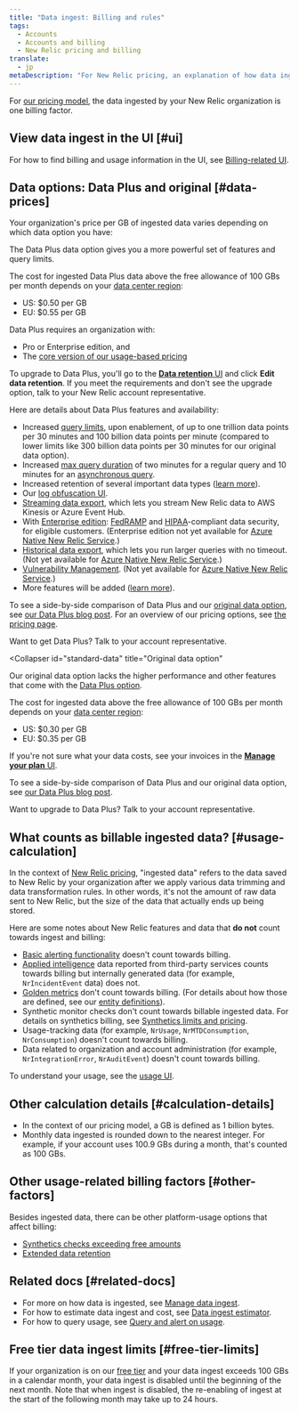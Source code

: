 ```yaml
---
title: "Data ingest: Billing and rules"
tags:
  - Accounts
  - Accounts and billing
  - New Relic pricing and billing
translate:
  - jp
metaDescription: "For New Relic pricing, an explanation of how data ingest is calculated for billing purposes."
---
```


For [our pricing model](/docs/accounts/accounts-billing/new-relic-one-pricing-billing/new-relic-one-pricing-billing), the data ingested by your New Relic organization is one billing factor.
 
## View data ingest in the UI [#ui]

For how to find billing and usage information in the UI, see [Billing-related UI](/docs/accounts/accounts-billing/general-account-settings/introduction-account-settings).

## Data options: Data Plus and original [#data-prices]

Your organization's price per GB of ingested data varies depending on which data option you have: 

<CollapserGroup>
  <Collapser
    id="data-plus"
    title="Data Plus"
  >

The Data Plus data option gives you a more powerful set of features and query limits. 

The cost for ingested Data Plus data above the free allowance of 100 GBs per month depends on your [data center region](/docs/accounts/accounts-billing/account-setup/choose-your-data-center):

* US: $0.50 per GB
* EU: $0.55 per GB

Data Plus requires an organization with:

* Pro or Enterprise edition, and
* The [core version of our usage-based pricing](/docs/accounts/accounts-billing/new-relic-one-pricing-billing/core-users-release)

To upgrade to Data Plus, you'll go to the [**Data retention** UI](/docs/data-apis/manage-data/manage-data-retention#adjust-retention) and click **Edit data retention**. If you meet the requirements and don't see the upgrade option, talk to your New Relic account representative. 

Here are details about Data Plus features and availability: 

* Increased [query limits](/docs/query-your-data/nrql-new-relic-query-language/get-started/rate-limits-nrql-queries), upon enablement, of up to one trillion data points per 30 minutes and 100 billion data points per minute (compared to lower limits like 300 billion data points per 30 minutes for our original data option).
* Increased [max query duration](/docs/query-your-data/nrql-new-relic-query-language/get-started/rate-limits-nrql-queries/#query-duration) of two minutes for a regular query and 10 minutes for an [asynchronous query](/docs/apis/nerdgraph/examples/async-queries-nrql-tutorial). 
* Increased retention of several important data types ([learn more](/docs/data-apis/manage-data/manage-data-retention)).
* Our [log obfuscation UI](/docs/logs/ui-data/obfuscation-ui).
* [Streaming data export](/docs/apis/nerdgraph/examples/nerdgraph-streaming-export), which lets you stream New Relic data to AWS Kinesis or Azure Event Hub.
* With [Enterprise edition](/docs/accounts/accounts-billing/new-relic-one-pricing-billing/new-relic-one-pricing-billing/#editions): [FedRAMP](/docs/security/security-privacy/compliance/fedramp-compliant-endpoints) and [HIPAA](/docs/security/security-privacy/compliance/hipaa-readiness-new-relic)-compliant data security, for eligible customers. (Enterprise edition not yet available for [Azure Native New Relic Service](/docs/infrastructure/microsoft-azure-integrations/get-started/azure-native).)
* [Historical data export](/docs/apis/nerdgraph/examples/nerdgraph-historical-data-export), which lets you run larger queries with no timeout. (Not yet available for [Azure Native New Relic Service](/docs/infrastructure/microsoft-azure-integrations/get-started/azure-native).)
* [Vulnerability Management](/docs/vulnerability-management/overview). (Not yet available for [Azure Native New Relic Service](/docs/infrastructure/microsoft-azure-integrations/get-started/azure-native).)
* More features will be added ([learn more](https://newrelic.com/blog/nerdlog/data-plus-pricing)).

To see a side-by-side comparison of Data Plus and our [original data option](#standard-data), see [our Data Plus blog post](https://newrelic.com/blog/nerdlog/data-plus-pricing). For an overview of our pricing options, see [the pricing page](https://newrelic.com/pricing). 

Want to get Data Plus? Talk to your account representative. 
  </Collapser>

  <Collapser
    id="standard-data"
    title="Original data option"
  >  
Our original data option lacks the higher performance and other features that come with the [Data Plus option](#data-plus). 

The cost for ingested data above the free allowance of 100 GBs per month depends on your [data center region](/docs/accounts/accounts-billing/account-setup/choose-your-data-center):

* US: $0.30 per GB
* EU: $0.35 per GB

If you're not sure what your data costs, see your invoices in the [**Manage your plan** UI](/docs/accounts/accounts-billing/new-relic-one-pricing-billing/billing-ui).

To see a side-by-side comparison of Data Plus and our original data option, see [our Data Plus blog post](https://newrelic.com/blog/nerdlog/data-plus-pricing). 

Want to upgrade to Data Plus? Talk to your account representative. 

  </Collapser>
</CollapserGroup>

## What counts as billable ingested data? [#usage-calculation]

In the context of [New Relic pricing](/docs/accounts/accounts-billing/new-relic-one-pricing-billing/new-relic-one-pricing-billing), "ingested data" refers to the data saved to New Relic by your organization after we apply various data trimming and data transformation rules. In other words, it's not the amount of raw data sent to New Relic, but the size of the data that actually ends up being stored.

Here are some notes about New Relic features and data that **do not** count towards ingest and billing:
* [Basic alerting functionality](/docs/alerts-applied-intelligence/new-relic-alerts/learn-alerts/alerts-concepts-workflow) doesn't count towards billing.
* [Applied intelligence](/docs/alerts-applied-intelligence/new-relic-alerts/get-started/introduction-applied-intelligence) data reported from third-party services counts towards billing but internally generated data (for example, `NrIncidentEvent` data) does not.
* [Golden metrics](/docs/apis/nerdgraph/examples/golden-metrics-entities-nerdgraph-api-tutorial) don't count towards billing. (For details about how those are defined, see our [entity definitions](https://github.com/newrelic/entity-definitions)). 
* Synthetic monitor checks don't count towards billable ingested data. For details on synthetics billing, see [Synthetics limits and pricing](/docs/synthetics/synthetic-monitoring/using-monitors/monitor-limits). 
* Usage-tracking data (for example, `NrUsage`, `NrMTDConsumption`, `NrConsumption`) doesn't count towards billing.
* Data related to organization and account administration (for example, `NrIntegrationError`, `NrAuditEvent`) doesn't count towards billing.

To understand your usage, see the [usage UI](/docs/accounts/accounts-billing/new-relic-one-pricing-billing/billing-ui).

## Other calculation details [#calculation-details]

* In the context of our pricing model, a GB is defined as 1 billion bytes.
* Monthly data ingested is rounded down to the nearest integer. For example, if your account uses 100.9 GBs during a month, that's counted as 100 GBs.

## Other usage-related billing factors [#other-factors]

Besides ingested data, there can be other platform-usage options that affect billing: 

* [Synthetics checks exceeding free amounts](/docs/synthetics/synthetic-monitoring/using-monitors/monitor-limits)
* [Extended data retention](/docs/data-apis/manage-data/manage-data-retention/#adjust-retention) 

## Related docs [#related-docs]

* For more on how data is ingested, see [Manage data ingest](/docs/data-apis/manage-data/manage-data-coming-new-relic).
* For how to estimate data ingest and cost, see [Data ingest estimator](https://newrelic.com/blog/nerdlog/estimate-data-cost).
* For how to query usage, see [Query and alert on usage](/docs/accounts/accounts-billing/new-relic-one-pricing-billing/usage-queries-alerts).

## Free tier data ingest limits [#free-tier-limits]

If your organization is on our [free tier](/docs/accounts/accounts-billing/new-relic-one-pricing-billing/new-relic-one-pricing-billing#free) and your data ingest exceeds 100 GBs in a calendar month, your data ingest is disabled until the beginning of the next month. Note that when ingest is disabled, the re-enabling of ingest at the start of the following month may take up to 24 hours. 

